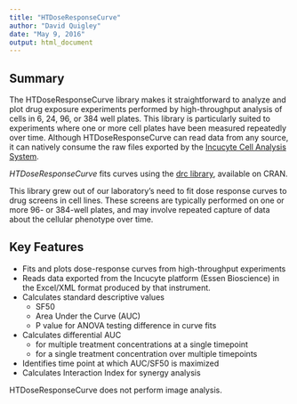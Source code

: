 ```yaml
---
title: "HTDoseResponseCurve"
author: "David Quigley"
date: "May 9, 2016"
output: html_document
---
```


Summary
--------------------------------------------------------------------------------

The HTDoseResponseCurve library makes it straightforward to analyze and plot drug exposure experiments performed by high-throughput analysis of cells in 6, 24, 96, or 384 well plates. This library is particularly suited to experiments where one or more cell plates have been measured repeatedly over time. Although HTDoseResponseCurve can read data from any source, it can natively consume the raw files exported by the [Incucyte Cell Analysis System](http://www.essenbioscience.com/essen-products/incucyte/).

*HTDoseResponseCurve* fits curves using the [drc library](https://cran.r-project.org/web/packages/drc), available on CRAN.

This library grew out of our laboratory's need to fit dose response curves to drug screens in cell lines. These screens are typically performed on one or more 96- or 384-well plates, and may involve repeated capture of data about the cellular phenotype over time. 

Key Features
--------------------------------------------------------------------------------

* Fits and plots dose-response curves from high-throughput experiments
* Reads data exported from the Incucyte platform (Essen Bioscience) in the Excel/XML format produced by that instrument. 
* Calculates standard descriptive values
    * SF50
    * Area Under the Curve (AUC)
    * P value for ANOVA testing difference in curve fits
* Calculates differential AUC 
    * for multiple treatment concentrations at a single timepoint
    * for a single treatment concentration over multiple timepoints
* Identifies time point at which AUC/SF50 is maximized
* Calculates Interaction Index for synergy analysis

HTDoseResponseCurve does not perform image analysis.